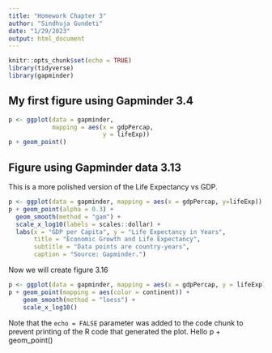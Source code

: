 ```yaml
---
title: "Homework Chapter 3"
author: "Sindhuja Gundeti"
date: "1/29/2023"
output: html_document
---
```


```r
knitr::opts_chunk$set(echo = TRUE)
library(tidyverse)
library(gapminder)
```

## My first figure using Gapminder 3.4

```r
p <- ggplot(data = gapminder,
            mapping = aes(x = gdpPercap,
                          y = lifeExp))
p + geom_point()
```

## Figure using Gapminder data 3.13
This is a more polished version of the Life Expectancy vs GDP.


```r
p <- ggplot(data = gapminder, mapping = aes(x = gdpPercap, y=lifeExp))
p + geom_point(alpha = 0.3) + 
  geom_smooth(method = "gam") +
  scale_x_log10(labels = scales::dollar) +
  labs(x = "GDP per Capita", y = "Life Expectancy in Years",
       title = "Economic Growth and Life Expectancy",
       subtitle = "Data points are country-years",
       caption = "Source: Gapminder.")
```

Now we will create figure 3.16 
```r
p <- ggplot(data = gapminder, mapping = aes(x = gdpPercap, y = lifeExp))
p + geom_point(mapping = aes(color = continent)) +
    geom_smooth(method = "loess") +
    scale_x_log10()
```

Note that the `echo = FALSE` parameter was added to the code chunk to prevent printing of the R code that generated the plot.
Hello
p + geom_point() 
